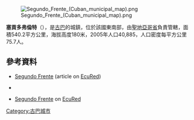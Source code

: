 [[Image:Segundo_Frente_(Cuban_municipal_map).png|right]]

{{Coord|20|24|43|N|75|31|43|W|display=title}}

'''塞貢多弗倫特'''（{{lang-es|Segundo Frente}}），是[[古巴|古巴]]的城鎮，位於該國東南部，由[[聖地亞哥省_(古巴)|聖地亞哥省]]負責管轄，面積540.2平方公里，海拔高度180米，2005年人口40,885，人口密度每平方公里75.7人。

==參考資料==
*{{es icon}} [http://www.ecured.cu/index.php/Segundo_Frente Segundo Frente] {{Wayback|url=http://www.ecured.cu/index.php/Segundo_Frente |date=20200809002511 }} (article on [[EcuRed|EcuRed]])
*{{Cite web|url=http://www.santiago.cu/nuestrostgo/Municipio/2.htm |title=Municipalities of Santiago de Cuba |author=Santiago.cu |year=2006 |accessdate=2007-10-05 |language=es |deadurl=yes |archiveurl=https://web.archive.org/web/20071215121200/http://www.santiago.cu/nuestrostgo/Municipio/2.htm |archivedate=2007-12-15 }}
*{{es icon}} [http://www.ecured.cu/index.php/Segundo_Frente Segundo Frente] {{Wayback|url=http://www.ecured.cu/index.php/Segundo_Frente |date=20200809002511 }} on [[EcuRed|EcuRed]]

{{Cuba-geo-stub}}
[[Category:古巴城市|Category:古巴城市]]
